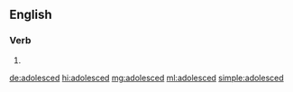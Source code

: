 ==English==

===Verb===
{{head|en|verb form}}

# {{en-past of|adolesce}}

[[de:adolesced]]
[[hi:adolesced]]
[[mg:adolesced]]
[[ml:adolesced]]
[[simple:adolesced]]